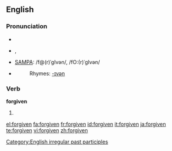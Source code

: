 ==English==

===Pronunciation===
* {{enPR|fər-gĭv'ən, fôr-gĭv'ən}}
* {{IPA|/fə(r)ˈgɪvən/}}, {{IPAchar|/fɔː(r)ˈgɪvən/}}
* [[w:SAMPA|SAMPA]]: /f@(r)ˈgIvən/, /fO:(r)ˈgIvən/
* {{audio|en-us-forgiven.ogg|Audio (US)}}
*: Rhymes: [[Rhymes:English:-ɪvən|-ɪvən]]

===Verb===
'''forgiven'''

# {{past participle of|[[forgive]]}}

[[Category:English irregular past participles]]

[[el:forgiven]]
[[fa:forgiven]]
[[fr:forgiven]]
[[id:forgiven]]
[[it:forgiven]]
[[ja:forgiven]]
[[te:forgiven]]
[[vi:forgiven]]
[[zh:forgiven]]